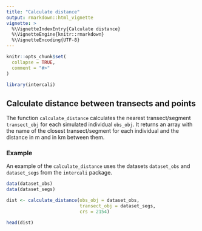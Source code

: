 ```yaml
---
title: "Calculate distance"
output: rmarkdown::html_vignette
vignette: >
  %\VignetteIndexEntry{Calculate distance}
  %\VignetteEngine{knitr::rmarkdown}
  %\VignetteEncoding{UTF-8}
---
```


```r
knitr::opts_chunk$set(
  collapse = TRUE,
  comment = "#>"
)
```

```r
library(intercali)
```

<!-- This vignette is generated by fusen: do not edit by hand -->

## Calculate distance between transects and points

The function `calculate_distance` calculates the nearest transect/segment `transect_obj` for each simulated individual `obs_obj`. It returns an array with the name of the closest transect/segment for each individual and the distance in m and in km between them.


### Example

An example of the `calculate_distance` uses the datasets `dataset_obs` and `dataset_segs` from the `intercali` package.


```r

data(dataset_obs)
data(dataset_segs)

dist <- calculate_distance(obs_obj = dataset_obs, 
                           transect_obj = dataset_segs, 
                           crs = 2154)

head(dist)
```


